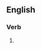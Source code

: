 ==English==

===Verb===
{{head|en|verb form}}

# {{present participle of|standardise|lang=en|nocat=1}}